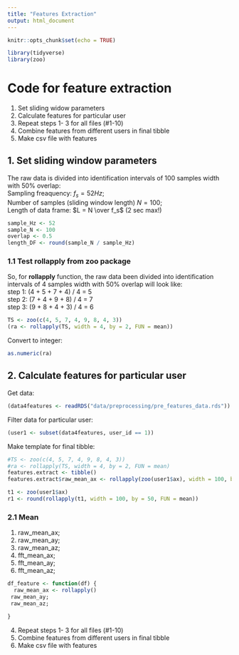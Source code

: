 ```yaml
---
title: "Features Extraction"
output: html_document
---
```


```r
knitr::opts_chunk$set(echo = TRUE)

library(tidyverse)
library(zoo)
```

# Code for feature extraction

1. Set sliding widow parameters
2. Calculate features for particular user  
2. Repeat steps 1- 3 for all files (#1-10)  
3. Combine features from different users in final tibble  
4. Make csv file with features  
  
## 1. Set sliding window parameters
   
The raw data is divided into identification intervals of 100 samples width with 50% overlap:  
Sampling freaquency: $f_s = 52 Hz$;  
Number of samples (sliding window length) $N = 100$;  
Length of data frame: $L = N \over f_s$ (2 sec max!)
```r
sample_Hz <- 52
sample_N <- 100 
overlap <- 0.5
length_DF <- round(sample_N / sample_Hz)
```

### 1.1 Test rollapply from zoo package

So, for **rollapply** function, the raw data been divided into identification intervals of 4 samples width with 50% overlap will look like:  
step 1: (4 + 5 + 7 + 4) / 4 = 5  
step 2: (7 + 4 + 9 + 8) / 4 = 7  
step 3: (9 + 8 + 4 + 3) / 4 = 6
```r
TS <- zoo(c(4, 5, 7, 4, 9, 8, 4, 3))
(ra <- rollapply(TS, width = 4, by = 2, FUN = mean))
```
Convert to integer:
```r
as.numeric(ra)
```

## 2. Calculate features for particular user  

Get data:
```r
(data4features <- readRDS("data/preprocessing/pre_features_data.rds"))
```
Filter data for particular user:
```r
(user1 <- subset(data4features, user_id == 1))
```
Make template for final tibble:
```r
#TS <- zoo(c(4, 5, 7, 4, 9, 8, 4, 3))
#ra <- rollapply(TS, width = 4, by = 2, FUN = mean)
features.extract <- tibble()  
features.extract$raw_mean_ax <- rollapply(zoo(user1$ax), width = 100, by = 50, FUN = mean)
```
```r
t1 <- zoo(user1$ax)
r1 <- round(rollapply(t1, width = 100, by = 50, FUN = mean))
```


### 2.1 Mean  
1) raw_mean_ax;  
2) raw_mean_ay;  
3) raw_mean_az;
4) fft_mean_ax;  
5) fft_mean_ay;  
6) fft_mean_az;  
```r
df_feature <- function(df) {
  raw_mean_ax <- rollapply()  
 raw_mean_ay;  
 raw_mean_az;

}
```


4. Repeat steps 1- 3 for all files (#1-10)  
5. Combine features from different users in final tibble  
6. Make csv file with features  
  

